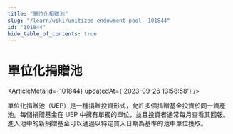 ```yaml
---
title: "單位化捐贈池"
slug: "/learn/wiki/unitized-endowment-pool--101844"
id: "101844"
hide_table_of_contents: true
---
```



# 單位化捐贈池

<ArticleMeta id={101844} updatedAt={'2023-09-26 13:58:58'} />
<div className='border-solid border-b border-t-0 my-4 border-[var(--ifm-color-gray-300)]' />

單位化捐贈池（UEP）是一種捐贈投資形式，允許多個捐贈基金投資於同一資產池。每個捐贈基金在 UEP 中擁有單獨的單位，並且投資者通常每月查看其回報。進入池中的新捐贈基金可以通過以特定買入日期為基準的池中單位獲取。
